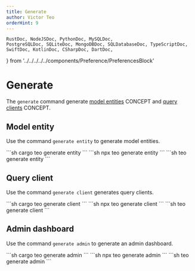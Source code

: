 ```yaml
---
title: Generate
author: Victor Teo
orderHint: 9
---
```


    RustDoc, NodeJSDoc, PythonDoc, MySQLDoc,
    PostgreSQLDoc, SQLiteDoc, MongoDBDoc, SQLDatabaseDoc, TypeScriptDoc,
    SwiftDoc, KotlinDoc, CSharpDoc, DartDoc,
} from '../../../../../components/Preference/PreferencesBlock'

# Generate

The `generate` command generate 
[model entities](/concepts/components/teo-schema/generator#model-entity-generator)
<span className="concept">CONCEPT</span> and 
[query clients](/concepts/components/teo-schema/generator#query-client-generator)
<span className="concept">CONCEPT</span>.

## Model entity

Use the command `generate entity` to generate model entities.

<RustDoc>
```sh
cargo teo generate entity
```
</RustDoc>
<NodeJSDoc>
```sh
npx teo generate entity
```
</NodeJSDoc>
<PythonDoc>
```sh
teo generate entity
```
</PythonDoc>

## Query client

Use the command `generate client` generates query clients.

<RustDoc>
```sh
cargo teo generate client
```
</RustDoc>
<NodeJSDoc>
```sh
npx teo generate client
```
</NodeJSDoc>
<PythonDoc>
```sh
teo generate client
```
</PythonDoc>

## Admin dashboard

Use the command `generate admin` to generate an admin dashboard.

<RustDoc>
```sh
cargo teo generate admin
```
</RustDoc>
<NodeJSDoc>
```sh
npx teo generate admin
```
</NodeJSDoc>
<PythonDoc>
```sh
teo generate admin
```
</PythonDoc>

<PrevNext />